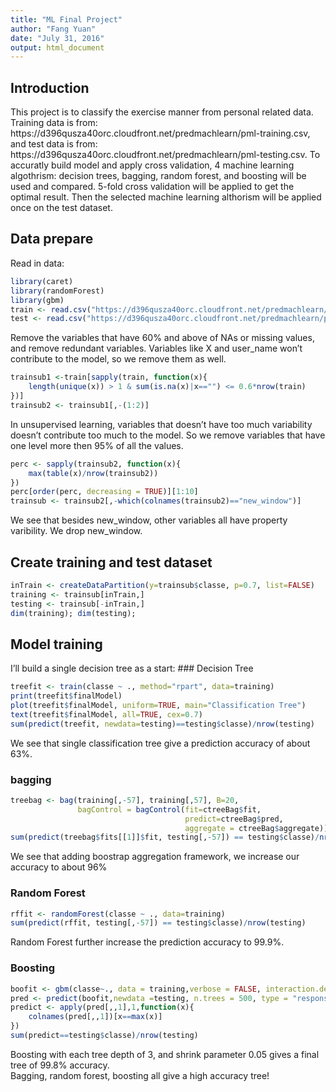 ```yaml
---
title: "ML Final Project"
author: "Fang Yuan"
date: "July 31, 2016"
output: html_document
---
```

## Introduction
This project is to classify the exercise manner from personal related data. Training data is from:  https://d396qusza40orc.cloudfront.net/predmachlearn/pml-training.csv, and test data is from: https://d396qusza40orc.cloudfront.net/predmachlearn/pml-testing.csv. To accuratly build model and apply cross validation, 4 machine learning algothrism: decision trees, bagging, random forest, and boosting will be used and compared. 5-fold cross validation will be applied to get the optimal result. Then the selected machine learning althorism will be applied once on the test dataset.

## Data prepare
Read in data:
```r
library(caret)
library(randomForest)
library(gbm)
train <- read.csv("https://d396qusza40orc.cloudfront.net/predmachlearn/pml-training.csv")
test <- read.csv("https://d396qusza40orc.cloudfront.net/predmachlearn/pml-testing.csv")
```
Remove the variables that have 60% and above of NAs or missing values, and remove redundant variables. Variables like X and user_name won't contribute to the model, so we remove them as well.
```r
trainsub1 <-train[sapply(train, function(x){
    length(unique(x)) > 1 & sum(is.na(x)|x=="") <= 0.6*nrow(train)
})]
trainsub2 <- trainsub1[,-(1:2)]
```
In unsupervised learning, variables that doesn't have too much variability doesn't contribute too much to the model. So we remove variables that have one level more then 95% of all the values.
```r
perc <- sapply(trainsub2, function(x){
    max(table(x)/nrow(trainsub2))
})
perc[order(perc, decreasing = TRUE)][1:10]
trainsub <- trainsub2[,-which(colnames(trainsub2)=="new_window")]
```
We see that besides new_window, other variables all have property varibility. We drop new_window.  

## Create training and test dataset
```r
inTrain <- createDataPartition(y=trainsub$classe, p=0.7, list=FALSE)
training <- trainsub[inTrain,]
testing <- trainsub[-inTrain,]
dim(training); dim(testing);
```

## Model training
I'll build a single decision tree as a start:
### Decision Tree  
```r
treefit <- train(classe ~ ., method="rpart", data=training)
print(treefit$finalModel)
plot(treefit$finalModel, uniform=TRUE, main="Classification Tree")
text(treefit$finalModel, all=TRUE, cex=0.7)
sum(predict(treefit, newdata=testing)==testing$classe)/nrow(testing)
```
We see that single classification tree give a prediction accuracy of about 63%.

### bagging   
```r
treebag <- bag(training[,-57], training[,57], B=20, 
               bagControl = bagControl(fit=ctreeBag$fit,
                                       predict=ctreeBag$pred,
                                       aggregate = ctreeBag$aggregate))
sum(predict(treebag$fits[[1]]$fit, testing[,-57]) == testing$classe)/nrow(testing)
```
We see that adding boostrap aggregation framework, we increase our accuracy to about 96%

### Random Forest   
```r
rffit <- randomForest(classe ~ ., data=training)
sum(predict(rffit, testing[,-57]) == testing$classe)/nrow(testing)
```
Random Forest further increase the prediction accuracy to 99.9%.

### Boosting   
```r
boofit <- gbm(classe~., data = training,verbose = FALSE, interaction.depth = 3, shrinkage = 0.05, n.trees = 500)
pred <- predict(boofit,newdata =testing, n.trees = 500, type = "response")
predict <- apply(pred[,,1],1,function(x){
    colnames(pred[,,1])[x==max(x)]
})
sum(predict==testing$classe)/nrow(testing)
```
Boosting with each tree depth of 3, and shrink parameter 0.05 gives a final tree of 99.8% accuracy.  
Bagging, random forest, boosting all give a high accuracy tree!

